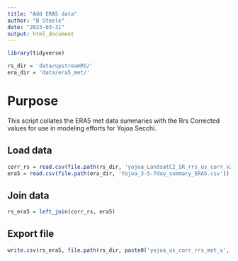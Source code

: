 ```yaml
---
title: "Add ERA5 data"
author: "B Steele"
date: "2023-03-31"
output: html_document
---
```


```r
library(tidyverse)

rs_dir = 'data/upstreamRS/'
era_dir = 'data/era5_met/'
```

# Purpose

This script collates the ERA5 met data summaries with the Rrs Corrected values for use in modeling efforts for Yojoa Secchi.

## Load data

```r
corr_rs = read.csv(file.path(rs_dir, 'yojoa_LandsatC2_SR_rrs_us_corr_v2023-04-17.csv'))
era5 = read.csv(file.path(era_dir, 'Yojoa_3-5-7day_summary_ERA5.csv'))
```

## Join data

```r
rs_era5 = left_join(corr_rs, era5)
```

## Export file

```r
write.csv(rs_era5, file.path(rs_dir, paste0('yojoa_us_corr_rrs_met_v', Sys.Date(), '.csv')), row.names = F)
```


